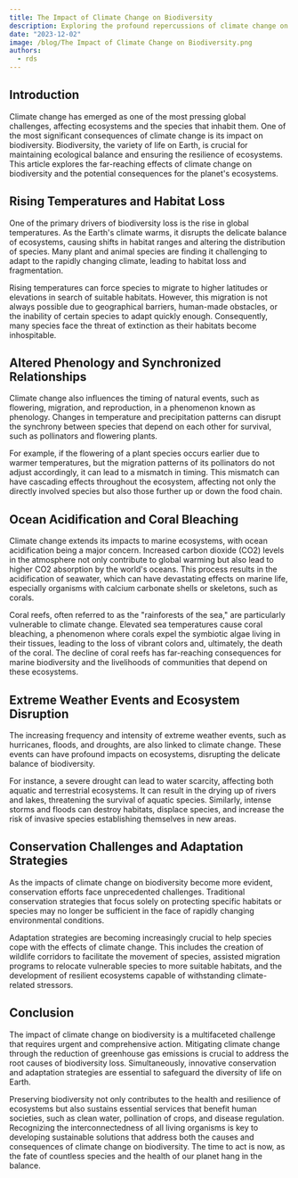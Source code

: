 ```yaml
---
title: The Impact of Climate Change on Biodiversity
description: Exploring the profound repercussions of climate change on global biodiversity, investigating shifts in ecosystems, species dynamics, and the imperative for conservation efforts in the face of environmental challenges
date: "2023-12-02"
image: /blog/The Impact of Climate Change on Biodiversity.png
authors:
  - rds
---
```


## Introduction

Climate change has emerged as one of the most pressing global challenges, affecting ecosystems and the species that inhabit them. One of the most significant consequences of climate change is its impact on biodiversity. Biodiversity, the variety of life on Earth, is crucial for maintaining ecological balance and ensuring the resilience of ecosystems. This article explores the far-reaching effects of climate change on biodiversity and the potential consequences for the planet's ecosystems.

## Rising Temperatures and Habitat Loss

One of the primary drivers of biodiversity loss is the rise in global temperatures. As the Earth's climate warms, it disrupts the delicate balance of ecosystems, causing shifts in habitat ranges and altering the distribution of species. Many plant and animal species are finding it challenging to adapt to the rapidly changing climate, leading to habitat loss and fragmentation.

Rising temperatures can force species to migrate to higher latitudes or elevations in search of suitable habitats. However, this migration is not always possible due to geographical barriers, human-made obstacles, or the inability of certain species to adapt quickly enough. Consequently, many species face the threat of extinction as their habitats become inhospitable.

## Altered Phenology and Synchronized Relationships

Climate change also influences the timing of natural events, such as flowering, migration, and reproduction, in a phenomenon known as phenology. Changes in temperature and precipitation patterns can disrupt the synchrony between species that depend on each other for survival, such as pollinators and flowering plants.

For example, if the flowering of a plant species occurs earlier due to warmer temperatures, but the migration patterns of its pollinators do not adjust accordingly, it can lead to a mismatch in timing. This mismatch can have cascading effects throughout the ecosystem, affecting not only the directly involved species but also those further up or down the food chain.

## Ocean Acidification and Coral Bleaching

Climate change extends its impacts to marine ecosystems, with ocean acidification being a major concern. Increased carbon dioxide (CO2) levels in the atmosphere not only contribute to global warming but also lead to higher CO2 absorption by the world's oceans. This process results in the acidification of seawater, which can have devastating effects on marine life, especially organisms with calcium carbonate shells or skeletons, such as corals.

Coral reefs, often referred to as the "rainforests of the sea," are particularly vulnerable to climate change. Elevated sea temperatures cause coral bleaching, a phenomenon where corals expel the symbiotic algae living in their tissues, leading to the loss of vibrant colors and, ultimately, the death of the coral. The decline of coral reefs has far-reaching consequences for marine biodiversity and the livelihoods of communities that depend on these ecosystems.

## Extreme Weather Events and Ecosystem Disruption

The increasing frequency and intensity of extreme weather events, such as hurricanes, floods, and droughts, are also linked to climate change. These events can have profound impacts on ecosystems, disrupting the delicate balance of biodiversity.

For instance, a severe drought can lead to water scarcity, affecting both aquatic and terrestrial ecosystems. It can result in the drying up of rivers and lakes, threatening the survival of aquatic species. Similarly, intense storms and floods can destroy habitats, displace species, and increase the risk of invasive species establishing themselves in new areas.

## Conservation Challenges and Adaptation Strategies

As the impacts of climate change on biodiversity become more evident, conservation efforts face unprecedented challenges. Traditional conservation strategies that focus solely on protecting specific habitats or species may no longer be sufficient in the face of rapidly changing environmental conditions.

Adaptation strategies are becoming increasingly crucial to help species cope with the effects of climate change. This includes the creation of wildlife corridors to facilitate the movement of species, assisted migration programs to relocate vulnerable species to more suitable habitats, and the development of resilient ecosystems capable of withstanding climate-related stressors.

## Conclusion

The impact of climate change on biodiversity is a multifaceted challenge that requires urgent and comprehensive action. Mitigating climate change through the reduction of greenhouse gas emissions is crucial to address the root causes of biodiversity loss. Simultaneously, innovative conservation and adaptation strategies are essential to safeguard the diversity of life on Earth.

Preserving biodiversity not only contributes to the health and resilience of ecosystems but also sustains essential services that benefit human societies, such as clean water, pollination of crops, and disease regulation. Recognizing the interconnectedness of all living organisms is key to developing sustainable solutions that address both the causes and consequences of climate change on biodiversity. The time to act is now, as the fate of countless species and the health of our planet hang in the balance.